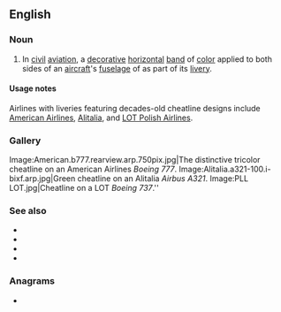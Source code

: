==English==

===Noun===
{{en-noun}}

# {{lb|en|aviation}} In [[civil]] [[aviation]], a [[decorative]] [[horizontal]] [[band]] of [[color]] applied to both sides of an [[aircraft]]'s [[fuselage]] of as part of its [[livery]].

====Usage notes====
Airlines with liveries featuring decades-old cheatline designs include [[w:American Airlines|American Airlines]], [[w:Alitalia|Alitalia]], and [[w:LOT Polish Airlines|LOT Polish Airlines]].

===Gallery===
<gallery mode=packed>
Image:American.b777.rearview.arp.750pix.jpg|The distinctive tricolor cheatline on an American Airlines ''Boeing 777''.
Image:Alitalia.a321-100.i-bixf.arp.jpg|Green cheatline on an Alitalia ''Airbus A321''.
Image:PLL LOT.jpg|Cheatline on a LOT ''Boeing 737''.''
</gallery>

===See also===
* {{l|en|Eurowhite}}
* {{l|en|go-faster stripe}}
* {{l|en|logojet}}
* {{l|en|retrojet}}

===Anagrams===
* {{anagrams|en|a=aceehilnt|lichenate|thalience}}